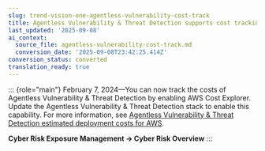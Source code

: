 ```yaml
---
slug: trend-vision-one-agentless-vulnerability-cost-track
title: Agentless Vulnerability & Threat Detection supports cost tracking
last_updated: '2025-09-08'
ai_context:
  source_file: agentless-vulnerability-cost-track.md
  conversion_date: '2025-09-08T23:42:25.414Z'
conversion_status: converted
translation_ready: true
---
```


::: {role="main"}
February 7, 2024—You can now track the costs of Agentless Vulnerability & Threat Detection by enabling AWS Cost Explorer. Update the Agentless Vulnerability & Threat Detection stack to enable this capability. For more information, see [Agentless Vulnerability & Threat Detection estimated deployment costs for AWS](deployment-costs.mdx).

**Cyber Risk Exposure Management → Cyber Risk Overview**
:::
